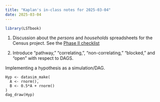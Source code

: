 ```yaml
---
title: "Kaplan's in-class notes for 2025-03-04"
date: 2025-03-04
---
```


```r
library(LSTbook)
```

1. Discussion about the *persons* and *households* spreadsheets for the Census project. See the [Phase II checklist](https://qr2-w25.github.io/homepage/projects/Census/spreadsheet-checklist.html)

2. Introduce "pathway," "correlating,", "non-correlating," "blocked," and "open" with respect to DAGS.


Implementing a hypothesis as a simulation/DAG.

```webr-r
Hyp <- datasim_make(
  A <- rnorm(),
  B <- 0.5*A + rnorm()
)
dag_draw(Hyp)
```
